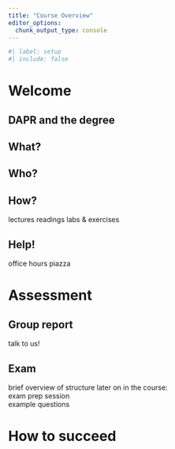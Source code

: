 ```yaml
---
title: "Course Overview"
editor_options: 
  chunk_output_type: console
---
```


```r
#| label: setup
#| include: false

```


# Welcome

## DAPR and the degree

## What?  

## Who? 

## How?  

lectures
readings
labs & exercises

## Help!

office hours
piazza

# Assessment

## Group report

talk to us!

## Exam

brief overview of structure
later on in the course:   
  exam prep session  
  example questions  
  
  
# How to succeed




  











